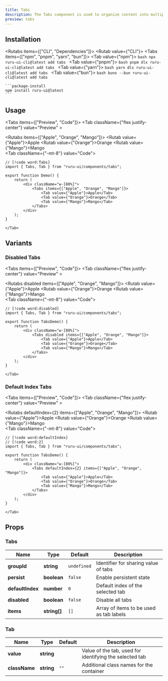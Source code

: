 ```yaml
---
title: Tabs
description: The Tabs component is used to organize content into multiple sections with navigation.
preview: tabs
---
```



## Installation

<Rutabs items={["CLI", "Dependencies"]}>
  <Rutab value={"CLI"}>
    <Tabs items={["npm", "pnpm", "yarn", "bun"]}>
      <Tab value={"npm"}>
      ```bash
      npx ruru-ui-cli@latest add tabs
      ```
      </Tab>
      <Tab value={"pnpm"}>
      ```bash
      pnpm dlx ruru-ui-cli@latest add tabs
      ```
      </Tab>
      <Tab value={"yarn"}>
      ```bash
      yarn dlx ruru-ui-cli@latest add tabs
      ```
      </Tab>
      <Tab value={"bun"}>
      ```bash
      bunx --bun ruru-ui-cli@latest add tabs
      ```
    </Tab>
    </Tabs>

  </Rutab>
  <Rutab value={"Dependencies"}>

    ```package-install
    npm install ruru-ui@latest
    ```

  </Rutab>
</Rutabs>

## Usage

<Tabs items={["Preview", "Code"]}>
    <Tab className={"flex justify-center"} value="Preview" >
        <div className="w-[80%]">
            <Rutabs items={["Apple", "Orange", "Mango"]}>
                <Rutab value={"Apple"}>Apple</Rutab>
                <Rutab value={"Orange"}>Orange</Rutab>
                <Rutab value={"Mango"}>Mango</Rutab>
            </Rutabs>
        </div>
    </Tab>
    <Tab className={"-mt-8"} value="Code">
```tsx
// [!code word:Tabs]
import { Tabs, Tab } from "ruru-ui/components/tabs";

export function Demo() {
    return ( 
        <div className="w-[80%]">
            <Tabs items={["Apple", "Orange", "Mango"]}>
                <Tab value={"Apple"}>Apple</Tab>
                <Tab value={"Orange"}>Orange</Tab>
                <Tab value={"Mango"}>Mango</Tab>
            </Tabs>
        </div>
    );
}

```
    </Tab>

</Tabs>

## Variants

### Disabled Tabs

<Tabs items={["Preview", "Code"]}>
    <Tab className={"flex justify-center"} value="Preview" >
        <div className="w-[80%]">
            <Rutabs disabled items={["Apple", "Orange", "Mango"]}>
                <Rutab value={"Apple"}>Apple</Rutab>
                <Rutab value={"Orange"}>Orange</Rutab>
                <Rutab value={"Mango"}>Mango</Rutab>
            </Rutabs>
        </div>
    </Tab>
    <Tab className={"-mt-8"} value="Code">
```tsx
// [!code word:disabled]
import { Tabs, Tab } from "ruru-ui/components/tabs";

export function TabsDemo() {
    return (
        <div className="w-[80%]">
            <Tabs disabled items={["Apple", "Orange", "Mango"]}>
                <Tab value={"Apple"}>Apple</Tab>
                <Tab value={"Orange"}>Orange</Tab>
                <Tab value={"Mango"}>Mango</Tab>
            </Tabs>
        </div>
    );
}
```
    </Tab>

</Tabs>

### Default Index Tabs

<Tabs items={["Preview", "Code"]}>
    <Tab className={"flex justify-center"} value="Preview" >
        <div className="w-[80%]">
            <Rutabs defaultIndex={2} items={["Apple", "Orange", "Mango"]}>
                <Rutab value={"Apple"}>Apple</Rutab>
                <Rutab value={"Orange"}>Orange</Rutab>
                <Rutab value={"Mango"}>Mango</Rutab>
            </Rutabs>
        </div>
    </Tab>
    <Tab className={"-mt-8"} value="Code">
```tsx
// [!code word:defaultIndex]
// [!code word:2]
import { Tabs, Tab } from "ruru-ui/components/tabs";

export function TabsDemo() {
    return (
        <div className="w-[80%]">
            <Tabs defaultIndex={2} items={["Apple", "Orange", "Mango"]}>
                <Tab value={"Apple"}>Apple</Tab>
                <Tab value={"Orange"}>Orange</Tab>
                <Tab value={"Mango"}>Mango</Tab>
            </Tabs>
        </div>
    );
}
```
    </Tab>

</Tabs>

## Props

### Tabs

| Name             | Type         | Default     | Description                             |
| ---------------- | ------------ | ----------- | --------------------------------------- |
| **groupId**      | **string**   | `undefined` | Identifier for sharing value of tabs    |
| **persist**      | **boolean**  | `false`     | Enable persistent state                 |
| **defaultIndex** | **number**   | `0`         | Default index of the selected tab       |
| **disabled**     | **boolean**  | `false`     | Disable all tabs                        |
| **items**        | **string[]** | `[]`        | Array of items to be used as tab labels |

### Tab

| Name          | Type       | Default | Description                                             |
| ------------- | ---------- | ------- | ------------------------------------------------------- |
| **value**     | **string** |         | Value of the tab, used for identifying the selected tab |
| **className** | **string** | `""`    | Additional class names for the container                |
